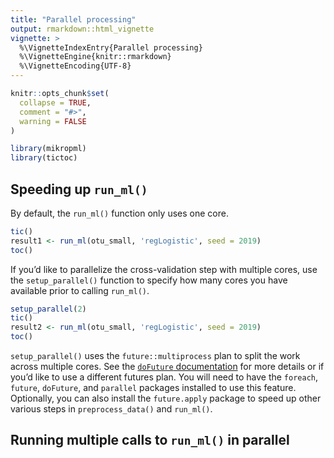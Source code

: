 ```yaml
---
title: "Parallel processing"
output: rmarkdown::html_vignette
vignette: >
  %\VignetteIndexEntry{Parallel processing}
  %\VignetteEngine{knitr::rmarkdown}
  %\VignetteEncoding{UTF-8}
---
```


```r
knitr::opts_chunk$set(
  collapse = TRUE,
  comment = "#>",
  warning = FALSE
)
```

```r
library(mikropml)
library(tictoc)
```

## Speeding up `run_ml()`

By default, the `run_ml()` function only uses one core.
```r
tic()
result1 <- run_ml(otu_small, 'regLogistic', seed = 2019)
toc()
```

If you'd like to parallelize the cross-validation step with multiple cores,
use the `setup_parallel()` function to specify how many cores you have available
prior to calling `run_ml()`.
```r
setup_parallel(2)
tic()
result2 <- run_ml(otu_small, 'regLogistic', seed = 2019)
toc()
```

`setup_parallel()` uses the `future::multiprocess` plan to split the work across multiple cores.
See the [`doFuture` documentation](https://cran.r-project.org/web/packages/doFuture/vignettes/doFuture.html) for more details or if you'd like to use a different futures plan.
You will need to have the `foreach`, `future`, `doFuture`, and `parallel` packages installed to use this feature.
Optionally, you can also install the `future.apply` package to speed up other
various steps in `preprocess_data()` and `run_ml()`.

## Running multiple calls to `run_ml()` in parallel
